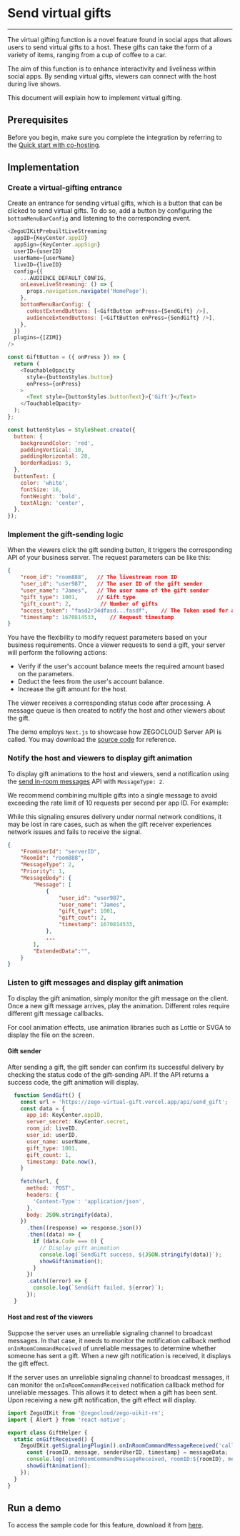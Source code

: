 # Send virtual gifts

- - -

The virtual gifting function is a novel feature found in social apps that allows users to send virtual gifts to a host. These gifts can take the form of a variety of items, ranging from a cup of coffee to a car.

The aim of this function is to enhance interactivity and liveliness within social apps. By sending virtual gifts, viewers can connect with the host during live shows.

This document will explain how to implement virtual gifting.

## Prerequisites

Before you begin, make sure you complete the integration by referring to the [Quick start with co-hosting](/live-streaming-kit-rn/quick-start/quick-start-(with-cohosting)).

## Implementation

### Create a virtual-gifting entrance

Create an entrance for sending virtual gifts, which is a button that can be clicked to send virtual gifts. To do so, add a button by configuring the `bottomMenuBarConfig` and listening to the corresponding event.


```javascript
<ZegoUIKitPrebuiltLiveStreaming
  appID={KeyCenter.appID}
  appSign={KeyCenter.appSign}
  userID={userID}
  userName={userName}
  liveID={liveID}
  config={{
    ...AUDIENCE_DEFAULT_CONFIG,
    onLeaveLiveStreaming: () => {
      props.navigation.navigate('HomePage');
    },
    bottomMenuBarConfig: {
      coHostExtendButtons: [<GiftButton onPress={SendGift} />],
      audienceExtendButtons: [<GiftButton onPress={SendGift} />],
    },
  }}
  plugins={[ZIM]}
/>

const GiftButton = ({ onPress }) => {
  return (
    <TouchableOpacity
      style={buttonStyles.button}
      onPress={onPress}
    >
      <Text style={buttonStyles.buttonText}>{'Gift'}</Text>
    </TouchableOpacity>
  );
};

const buttonStyles = StyleSheet.create({
  button: {
    backgroundColor: 'red',
    paddingVertical: 10,
    paddingHorizontal: 20,
    borderRadius: 5,
  },
  buttonText: {
    color: 'white',
    fontSize: 16,
    fontWeight: 'bold',
    textAlign: 'center',
  },
});
```

### Implement the gift-sending logic

When the viewers click the gift sending button, it triggers the corresponding API of your business server. The request parameters can be like this:

```json
{
    "room_id": "room888",   // The livestream room ID
    "user_id": "user987",   // The user ID of the gift sender
    "user_name": "James",   // The user name of the gift sender
    "gift_type": 1001,      // Gift type
    "gift_count": 2,         // Number of gifts
    "access_token": "fasd2r34dfasd...fasdf",    // The Token used for authentication
    "timestamp": 1670814533,    // Request timestamp
}
```

You have the flexibility to modify request parameters based on your business requirements. Once a viewer requests to send a gift, your server will perform the following actions:

- Verify if the user's account balance meets the required amount based on the parameters.
- Deduct the fees from the user's account balance.
- Increase the gift amount for the host.

The viewer receives a corresponding status code after processing. A message queue is then created to notify the host and other viewers about the gift.


The demo employs `Next.js` to showcase how ZEGOCLOUD Server API is called. You may download the [source code](https://github.com/ZEGOCLOUD/zego_virtual_gift/blob/main/server_nextjs/pages/api/send_gift.js) for reference.


### Notify the host and viewers to display gift animation


To display gift animations to the host and viewers, send a notification using the [send in-room messages](https://docs.zegocloud.com/article/14716) API with `MessageType: 2`. 

We recommend combining multiple gifts into a single message to avoid exceeding the rate limit of 10 requests per second per app ID. For example:

<Note title="Note">

While this signaling ensures delivery under normal network conditions, it may be lost in rare cases, such as when the gift receiver experiences network issues and fails to receive the signal.
</Note>


```json
{
    "FromUserId": "serverID",
    "RoomId": "room888",
    "MessageType": 2,
    "Priority": 1,
    "MessageBody": {
        "Message": [
            {
                "user_id": "user987",
                "user_name": "James",
                "gift_type": 1001, 
                "gift_cout": 2,
                "timestamp": 1670814533,
            },
            ...
        ],
        "ExtendedData":"",
    }
}
```


### Listen to gift messages and display gift animation

To display the gift animation, simply monitor the gift message on the client. Once a new gift message arrives, play the animation. Different roles require different gift message callbacks.

For cool animation effects, use animation libraries such as Lottie or SVGA to display the file on the screen.


#### Gift sender

After sending a gift, the gift sender can confirm its successful delivery by checking the status code of the gift-sending API. If the API returns a success code, the gift animation will display.

```javascript
  function SendGift() {
    const url = 'https://zego-virtual-gift.vercel.app/api/send_gift';
    const data = {
      app_id: KeyCenter.appID,
      server_secret: KeyCenter.secret,
      room_id: liveID,
      user_id: userID,
      user_name: userName,
      gift_type: 1001,
      gift_count: 1,
      timestamp: Date.now(),
    }
    
    fetch(url, {
      method: 'POST',
      headers: {
        'Content-Type': 'application/json',
      },
      body: JSON.stringify(data),
    })
      .then((response) => response.json())
      .then((data) => {
        if (data.Code === 0) {
          // Display gift animation
          console.log(`SendGift success, ${JSON.stringify(data)}`);
          showGiftAnimation();
        }
      })
      .catch((error) => {
        console.log(`SendGift failed, ${error}`);
      });
  }
```

#### Host and rest of the viewers

Suppose the server uses an unreliable signaling channel to broadcast messages. In that case, it needs to monitor the notification callback method `onInRoomCommandReceived` of unreliable messages to determine whether someone has sent a gift. When a new gift notification is received, it displays the gift effect.

If the server uses an unreliable signaling channel to broadcast messages, it can monitor the `onInRoomCommandReceived` notification callback method for unreliable messages. This allows it to detect when a gift has been sent. Upon receiving a new gift notification, the gift effect will display.


```javascript
import ZegoUIKit from '@zegocloud/zego-uikit-rn';
import { Alert } from 'react-native';

export class GiftHelper {  
  static onGiftReceived() {
    ZegoUIKit.getSignalingPlugin().onInRoomCommandMessageReceived('callbackID', (messageData) => {
      const {roomID, message, senderUserID, timestamp} = messageData;
      console.log(`onInRoomCommandMessageReceived, roomID:${roomID}, message:${message}, senderUserID:${senderUserID}, timestamp:${timestamp}`);
      showGiftAnimation();
    });
  }
}
```

## Run a demo

To access the sample code for this feature, download it from [here](https://github.com/ZEGOCLOUD/zego_virtual_gift/tree/main/samples/rn/live_streaming).
